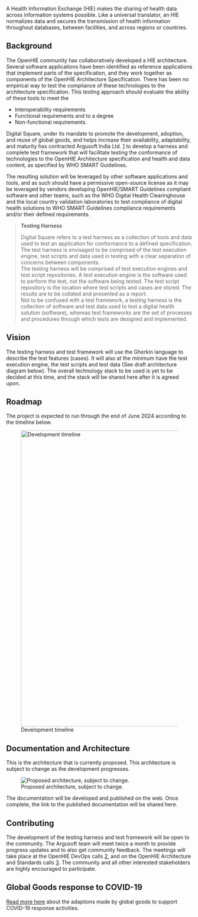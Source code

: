 A Health Information Exchange (HIE) makes the sharing of health data across information systems possible. Like a universal translator, an HIE normalizes data and secures the transmission of health information throughout databases, between facilities, and across regions or countries.
==Background==
The OpenHIE community has collaboratively developed a HIE architecture. Several software applications have been identified as reference applications that implement parts of the specification, and they work together as components of the OpenHIE Architecture Specification. There has been no empirical way to test the compliance of these technologies to the architecture specification. This testing approach should evaluate the ability of these tools to meet the
* Interoperability requirements
* Functional requirements and to a degree
* Non-functional requirements.

Digital Square, under its mandate to promote the development, adoption, and reuse of global goods, and helps increase their availability, adaptability, and maturity has contracted Argusoft India Ltd. [https://argusoft.com/] to develop a harness and complete test framework that will facilitate testing the conformance of technologies to the OpenHIE Architecture specification and health and data content, as specified by WHO SMART Guidelines.

The resulting solution will be leveraged by other software applications and tools, and as such should have a permissive open-source license as it may be leveraged by vendors developing OpenHIE/SMART Guidelines compliant software and other teams, such as the WHO Digital Health Clearinghouse and the local country validation laboratories to test compliance of digital health solutions to WHO SMART Guidelines compliance requirements and/or their defined requirements.

<blockquote>
'''Testing Harness'''

Digital Square refers to a test harness as a collection of tools and data used to test an application for
conformance to a defined specification. The test harness is envisaged to be comprised of the test
execution engine, test scripts and data used in testing with a clear separation of concerns between
components.<br/>

The testing harness will be comprised of test execution engines and test script repositories. A test
execution engine is the software used to perform the test, not the software being tested. The test script
repository is the location where test scripts and cases are stored. The results are to be collated and
presented as a report.<br/>

Not to be confused with a test framework, a testing harness is the collection of software and test data
used to test a digital health solution (software), whereas test frameworks are the set of processes and
procedures through which tests are designed and implemented.
</blockquote>

==Vision==
The testing harness and test framework will use the Gherkin language to describe the test features (cases). It will also at the minimum have the test execution engine, the test scripts and test data (See draft architecture diagram below). The overall technology stack to be used is yet to be decided at this time, and the stack will be shared here after it is agreed upon.

==Roadmap==
The project is expected to run through the end of June 2024 according to the timeline below.

[[File:Testing-harness-time-line.PNG|800px|Development timeline]]

==Documentation and Architecture==
This is the architecture that is currently proposed. This architecture is subject to change as the development progresses.

[[File:Testing-harness-architecture.png|border|Proposed architecture, subject to change.]]

The documentation will be developed and published on the web. Once complete, the link to the published documentation will be shared here.

==Contributing==
The development of the testing harness and test framework will be open to the community. The Argusoft team will meet twice a month to provide progress updates and to also get community feedback.
The meetings will take place at the OpenHIE DevOps calls [https://wiki.ohie.org/display/CP/DevOps+Subcommunity+Calls], and on the OpenHIE Architecture and Standards calls [https://wiki.ohie.org/pages/viewpage.action?pageId=11370513].
The community and all other interested stakeholders are highly encouraged to participate.

==Global Goods response  to COVID-19==
[[COVID-19|Read more here]] about the adaptions made by global goods to support COVID-19 response activities.